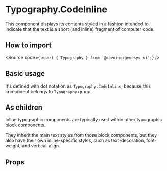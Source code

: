 

<Meta title="Components/Text/Typography/Components/Inline/CodeInline/Overview" />

# Typography.CodeInline

This component displays its contents styled in a fashion intended to
indicate that the text is a short (and inline) fragment of computer code.

## How to import

<Source code={`import { Typography } from '@devoinc/genesys-ui';`} />

## Basic usage

It's defined with dot notation as `Typography.CodeInline`, because this component belongs to `Typography` group.

<Canvas of={Stories.Playground} />

## As children

Inline typographic components are typically used within other typographic block
components.

They inherit the main text styles from those block components, but they also
have their own inline-specific styles, such as text-decoration, font-weight, and
vertical-align.

<Canvas of={Stories.AsChildren} />

## Props

<ArgTypes of={Stories} />
